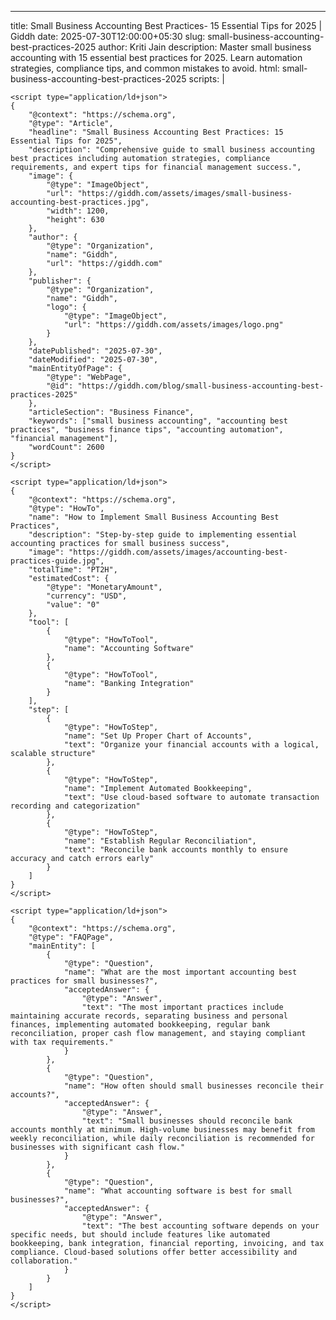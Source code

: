 ---

title: Small Business Accounting Best Practices- 15 Essential Tips for 2025 | Giddh
date: 2025-07-30T12:00:00+05:30
slug: small-business-accounting-best-practices-2025
author: Kriti Jain
description: Master small business accounting with 15 essential best practices for 2025. Learn automation strategies, compliance tips, and common mistakes to avoid.
html: small-business-accounting-best-practices-2025
scripts: |

    <script type="application/ld+json">
    {
        "@context": "https://schema.org",
        "@type": "Article",
        "headline": "Small Business Accounting Best Practices: 15 Essential Tips for 2025",
        "description": "Comprehensive guide to small business accounting best practices including automation strategies, compliance requirements, and expert tips for financial management success.",
        "image": {
            "@type": "ImageObject",
            "url": "https://giddh.com/assets/images/small-business-accounting-best-practices.jpg",
            "width": 1200,
            "height": 630
        },
        "author": {
            "@type": "Organization",
            "name": "Giddh",
            "url": "https://giddh.com"
        },
        "publisher": {
            "@type": "Organization",
            "name": "Giddh",
            "logo": {
                "@type": "ImageObject",
                "url": "https://giddh.com/assets/images/logo.png"
            }
        },
        "datePublished": "2025-07-30",
        "dateModified": "2025-07-30",
        "mainEntityOfPage": {
            "@type": "WebPage",
            "@id": "https://giddh.com/blog/small-business-accounting-best-practices-2025"
        },
        "articleSection": "Business Finance",
        "keywords": ["small business accounting", "accounting best practices", "business finance tips", "accounting automation", "financial management"],
        "wordCount": 2600
    }
    </script>

    <script type="application/ld+json">
    {
        "@context": "https://schema.org",
        "@type": "HowTo",
        "name": "How to Implement Small Business Accounting Best Practices",
        "description": "Step-by-step guide to implementing essential accounting practices for small business success",
        "image": "https://giddh.com/assets/images/accounting-best-practices-guide.jpg",
        "totalTime": "PT2H",
        "estimatedCost": {
            "@type": "MonetaryAmount",
            "currency": "USD",
            "value": "0"
        },
        "tool": [
            {
                "@type": "HowToTool",
                "name": "Accounting Software"
            },
            {
                "@type": "HowToTool",
                "name": "Banking Integration"
            }
        ],
        "step": [
            {
                "@type": "HowToStep",
                "name": "Set Up Proper Chart of Accounts",
                "text": "Organize your financial accounts with a logical, scalable structure"
            },
            {
                "@type": "HowToStep",
                "name": "Implement Automated Bookkeeping",
                "text": "Use cloud-based software to automate transaction recording and categorization"
            },
            {
                "@type": "HowToStep",
                "name": "Establish Regular Reconciliation",
                "text": "Reconcile bank accounts monthly to ensure accuracy and catch errors early"
            }
        ]
    }
    </script>

    <script type="application/ld+json">
    {
        "@context": "https://schema.org",
        "@type": "FAQPage",
        "mainEntity": [
            {
                "@type": "Question",
                "name": "What are the most important accounting best practices for small businesses?",
                "acceptedAnswer": {
                    "@type": "Answer",
                    "text": "The most important practices include maintaining accurate records, separating business and personal finances, implementing automated bookkeeping, regular bank reconciliation, proper cash flow management, and staying compliant with tax requirements."
                }
            },
            {
                "@type": "Question",
                "name": "How often should small businesses reconcile their accounts?",
                "acceptedAnswer": {
                    "@type": "Answer",
                    "text": "Small businesses should reconcile bank accounts monthly at minimum. High-volume businesses may benefit from weekly reconciliation, while daily reconciliation is recommended for businesses with significant cash flow."
                }
            },
            {
                "@type": "Question",
                "name": "What accounting software is best for small businesses?",
                "acceptedAnswer": {
                    "@type": "Answer",
                    "text": "The best accounting software depends on your specific needs, but should include features like automated bookkeeping, bank integration, financial reporting, invoicing, and tax compliance. Cloud-based solutions offer better accessibility and collaboration."
                }
            }
        ]
    }
    </script>
